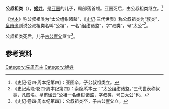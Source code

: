 {{Infobox 先秦人物
|名称=公叔祖类
|图像=
|图说=
|姓=[[姬姓|姬]]
|氏=
|名=
|字=
|别名=
|别字=
|谥号=
|时代=
|国家=
|身份=周部落首领
|出生=
|逝世=
|在位=
|父=[[亚圉|亚圉]]
|母=
|正妻=
|妾=
|子女=[[古公亶父|古公亶父]]
|太子=
}}
'''公叔祖类'''（{{bd|？||？||}}），[[姬姓|'''姬'''姓]]，是[[亚圉|亚圉]]的儿子，周部落首领。亚圉死后，由公叔祖类继立。<ref>《史记·卷四·周本纪第四》：亚圉卒，子公叔祖类立。</ref>

《[[世本|世本]]》称公叔祖类为“太公组绀诸盩”，《[[史记|史记]]·三代世表》称公叔祖类为“叔类”，[[皇甫谧|皇甫谧]]则说公叔祖类名叫“公祖”，一名“组绀诸盩”，字“叔类”，号“太公”<ref>《史记索隐·卷四·周本纪第四》：索隐系本云：“太公组绀诸盩。”三代世表称叔类，凡四名。皇甫谧云“公祖一名组绀诸盩，字叔类，号曰太公”也。</ref>。

公叔祖类死后，儿子[[古公亶父|古公亶父]]继立<ref>《史记·卷四·周本纪第四》：公叔祖类卒，子古公亶父立。</ref>。

==参考资料==
{{reflist}}
{{中国皇帝|[[亚圉|亚圉]]|[[古公亶父|古公亶父]]|[[周朝君主列表#西伯|周部落首領]]|}}
{{周朝王室}}

[[Category:先周君主|Category:先周君主]]
[[Category:姬姓|Category:姬姓]]